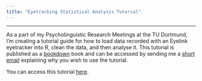 ```yaml
---
title: "Eyetracking Statistical Analysis Tutorial"
---
```


----

As a part of my Psycholinguistic Research Meetings at the TU Dortmund, I'm creating a tutorial guide for how to load data recorded with an Eyelink eyetracker into R, clean the data, and then analyse it. This tutorial is published as a [bookdown](https://bookdown.org/) book and can be accessed by sending me a [short email](mailto:katie.m.vonholzen@gmail.com) explaining why you wish to use the tutorial.

You can access this tutorial [here](https://bookdown.org/katie_m_vonholzen/Eyetracking_Statistical_Analysis_Tutorial/).